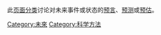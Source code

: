 此[[页面分类|页面分类]]讨论对未来事件或状态的[[预言|预言]]、[[预测|预测]]或[[预估|预估]]。

[[Category:未來|Category:未來]]
[[Category:科学方法|Category:科学方法]]